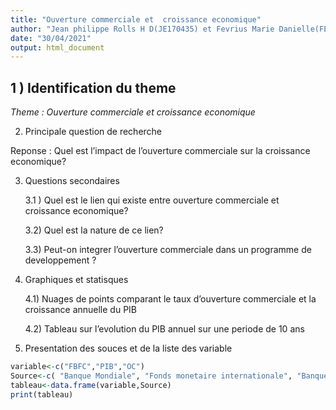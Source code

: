 ---
title: "Ouverture commerciale et  croissance economique"
author: "Jean philippe Rolls H D(JE170435) et Fevrius Marie Danielle(FE163703)"
date: "30/04/2021"
output: html_document
---

## 1 ) Identification du theme

*Theme : Ouverture commerciale et croissance economique*

2) Principale question de recherche

Reponse : Quel est l'impact de l'ouverture commerciale sur la croissance economique? 

3) Questions secondaires
   
   3.1 ) Quel est le lien qui existe entre ouverture commerciale et croissance economique? 
   
   3.2) Quel est la nature de ce lien? 
   
   3.3) Peut-on integrer l'ouverture commerciale dans un programme de developpement  ?
   
4) Graphiques et statisques

   4.1) Nuages de points comparant le taux d'ouverture commerciale et la croissance
   annuelle du PIB
   
   4.2) Tableau sur l'evolution du PIB annuel sur une periode de 10 ans 
   
5) Presentation des souces et de la liste des variable 
```{r}
variable<-c("FBFC","PIB","OC")
Source<-c( "Banque Mondiale", "Fonds monetaire internationale", "Banque de la republique d'Haiti")
tableau<-data.frame(variable,Source)
print(tableau)
```
   